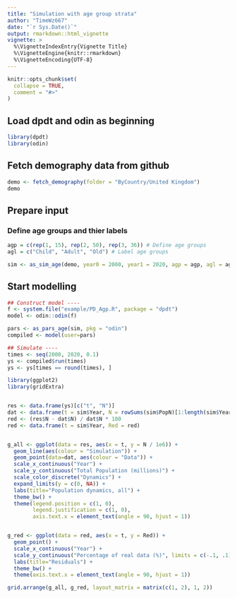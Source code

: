 ---
title: "Simulation with age group strata"
author: "TimeWz667"
date: "`r Sys.Date()`"
output: rmarkdown::html_vignette
vignette: >
  %\VignetteIndexEntry{Vignette Title}
  %\VignetteEngine{knitr::rmarkdown}
  %\VignetteEncoding{UTF-8}
---

```{r setup, include = FALSE}
knitr::opts_chunk$set(
  collapse = TRUE,
  comment = "#>"
)
```

## Load dpdt and odin as beginning
```{r}
library(dpdt)
library(odin)
```

## Fetch demography data from github


```{r}
demo <- fetch_demography(folder = "ByCountry/United Kingdom")
demo
```

## Prepare input

### Define age groups and thier labels
```{r}
agp = c(rep(1, 15), rep(2, 50), rep(3, 36)) # Define age groups
agl = c("Child", "Adult", "Old") # Label age groups
```

```{r}
sim <- as_sim_age(demo, year0 = 2000, year1 = 2020, agp = agp, agl = agl)
```


## Start modelling

```{r}
## Construct model ----
f <- system.file("example/PD_Agp.R", package = "dpdt")
model <- odin::odin(f)

pars <- as_pars_age(sim, pkg = "odin")
compiled <- model(user=pars)

## Simulate ----
times <- seq(2000, 2020, 0.1)
ys <- compiled$run(times)
ys <- ys[times == round(times), ]
```


```{r, echo=FALSE, fig.width = 7}

library(ggplot2)
library(gridExtra)


res <- data.frame(ys)[c("t", "N")]
dat <- data.frame(t = sim$Year, N = rowSums(sim$PopN)[1:length(sim$Year)])
red <- (res$N - dat$N) / dat$N * 100
red <- data.frame(t = sim$Year, Red = red) 


g_all <- ggplot(data = res, aes(x = t, y = N / 1e6)) +
  geom_line(aes(colour = "Simulation")) + 
  geom_point(data=dat, aes(colour = "Data")) + 
  scale_x_continuous("Year") +
  scale_y_continuous("Total Population (millions)") +
  scale_color_discrete("Dynamics") + 
  expand_limits(y = c(0, NA)) +
  labs(title="Population dynamics, all") +
  theme_bw() + 
  theme(legend.position = c(1, 0), 
        legend.justification = c(1, 0), 
        axis.text.x = element_text(angle = 90, hjust = 1))


g_red <- ggplot(data = red, aes(x = t, y = Red)) +
  geom_point() + 
  scale_x_continuous("Year") +
  scale_y_continuous("Percentage of real data (%)", limits = c(-.1, .1)) +
  labs(title="Residuals") +
  theme_bw() + 
  theme(axis.text.x = element_text(angle = 90, hjust = 1))

grid.arrange(g_all, g_red, layout_matrix = matrix(c(1, 2), 1, 2))

```
